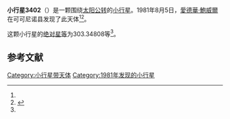 {{Infobox planet
| bgcolour = #FFFFC0
| name = 3402 Wisdom
| symbol = 
| image = 
| caption = 
| discovery = yes
| discovery_ref = 
| discoverer = [[愛德華·鮑威爾|愛德華·鮑威爾]]
| discovery_site = [[可可尼诺县|可可尼诺县]] 
| discovered = 1981年8月5日
| designations = yes
| mp_name = 
| named_after = 
| alt_names = 
| mp_category = [[越火小行星|越火小行星]]
| orbit_ref = <ref name="a">[http://ssd.jpl.nasa.gov/sbdb.cgi?sstr=3402 3402 Wisdom] {{Wayback|url=http://ssd.jpl.nasa.gov/sbdb.cgi?sstr=3402 |date=20200917204018 }}，小行星數據庫瀏覽器（JPL Small-Body Database Browser）－[[美国国家航空航天局|美国国家航空航天局]]喷气推进实验室</ref>
| epoch = 2456400.5 (2013年4月18日更新)
| aphelion = {{convert|2.7268156|AU|km|3|abbr=on|lk=out}}
| perihelion = {{convert|1.5370220|AU|km|3|abbr=on}}
| semimajor = {{convert|2.1319188|AU|km|3|abbr=on}}
| eccentricity = 0.2790429
| period = 1136.984133 [[日|日]]<br />3.11[[儒略年|儒略年]]
| avg_speed = 
| inclination = 4.84944
| asc_node = 358.02103
| mean_anomaly = 
| arg_peri = 303.34808
| satellites = 
| physical_characteristics = yes
| dimensions = 
| mass = 
| density = 
| surface_grav = 
| escape_velocity = 
| sidereal_day = 
| axial_tilt = 
| pole_ecliptic_lat = 
| pole_ecliptic_lon = 
| albedo = 
| temperatures= 
| temp_name1 = 
| mean_temp_1 = 
| max_temp_1 = 
| temp_name2 = 
| max_temp_2 = 
| spectral_type = 
| abs_magnitude = 303.34808
}}

'''小行星3402'''（{{lang-en|3402 Wisdom}}）是一颗围绕[[太阳|太阳]][[公转|公转]]的[[小行星|小行星]]。1981年8月5日，[[愛德華·鮑威爾|愛德華·鮑威爾]]在可可尼诺县发现了此天体<ref name="a" /><ref>{{cite news|title=小行星列表|url=http://cfa-www.harvard.edu/iau/lists/NumberedMPs.txt|accessdate=2013-07-08|newspaper=哈佛大学|archive-date=2008-05-17|archive-url=https://web.archive.org/web/20080517010638/http://cfa-www.harvard.edu/iau/lists/NumberedMPs.txt|dead-url=no}}</ref>。

这颗小行星的[[绝对星等|绝对星等]]为303.34808等<ref name="a" />。

==参考文献==
{{reflist}}
{{Minor Planet Number|[[小行星3401|小行星3401]]|[[小行星3403|小行星3403]]}}

{{小天体}}

[[Category:小行星带天体|Category:小行星带天体]]
[[Category:1981年发现的小行星|Category:1981年发现的小行星]]

{{asteroid-stub}}
